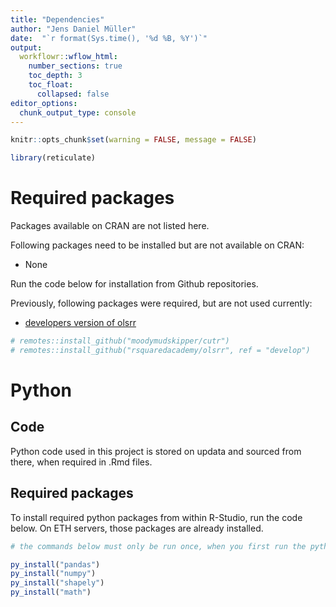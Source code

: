 ```yaml
---
title: "Dependencies"
author: "Jens Daniel Müller"
date:  "`r format(Sys.time(), '%d %B, %Y')`"
output: 
  workflowr::wflow_html:
    number_sections: true
    toc_depth: 3
    toc_float:
      collapsed: false
editor_options:
  chunk_output_type: console
---
```


```r
knitr::opts_chunk$set(warning = FALSE, message = FALSE)

```

```r
library(reticulate)
```


# Required packages

Packages available on CRAN are not listed here.

Following packages need to be installed but are not available on CRAN:

- None

Run the code below for installation from Github repositories.

Previously, following packages were required, but are not used currently:

- [developers version of olsrr](https://github.com/rsquaredacademy/olsrr/){target="_blank"}

```r

# remotes::install_github("moodymudskipper/cutr")
# remotes::install_github("rsquaredacademy/olsrr", ref = "develop")

```

# Python

## Code

Python code used in this project is stored on updata and sourced from there, when required in .Rmd files.

## Required packages

To install required python packages from within R-Studio, run the code below.
On ETH servers, those packages are already installed.

```r

# the commands below must only be run once, when you first run the python code and need to install required packages

py_install("pandas")
py_install("numpy")
py_install("shapely")
py_install("math")

```
